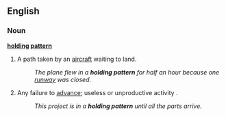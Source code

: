 ==English==

===Noun===
'''[[hold]]ing [[pattern]]'''

# A path taken by an [[aircraft]] waiting to land.
#: ''The plane flew in a '''holding pattern''' for half an hour because one [[runway]] was closed.''
# Any failure to [[advance]]; useless or unproductive activity .
#: ''This project is in a '''holding pattern''' until all the parts arrive.''